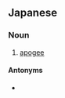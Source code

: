 ==Japanese==
{{ja-kanjitab|えん|ち|てん|yomi=on}}

===Noun===
{{ja-noun|えんちてん}}

# [[apogee]]

====Antonyms====
* {{ja-r|近地点|きんちてん}}